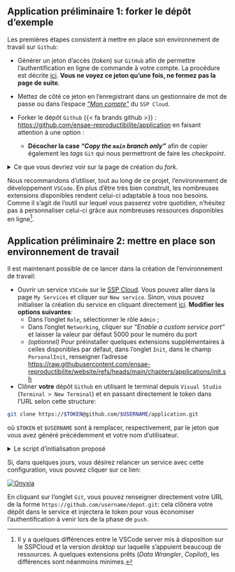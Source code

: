 ::: {.application}
## Application préliminaire 1: forker le dépôt d'exemple

Les premières étapes consistent à mettre en place son environnement de travail sur `Github`:

- Générer un jeton d'accès (*token*) sur `GitHub` afin de permettre l'authentification en ligne de commande à votre compte.
La procédure est décrite [ici](https://docs.sspcloud.fr/onyxia-guide/controle-de-version#creer-un-jeton-dacces-token).
__Vous ne voyez ce jeton qu'une fois, ne fermez pas la page de suite__.

- Mettez de côté ce jeton en l'enregistrant dans un gestionnaire de mot de passe ou dans
l'espace _["Mon compte"](https://datalab.sspcloud.fr/account/third-party-integration)_
du `SSP Cloud`.

- Forker le dépôt `Github` {{< fa brands github >}} : [https://github.com/ensae-reproductibilite/application](https://github.com/ensae-reproductibilite/application) en faisant attention à une option :
    + **Décocher la case _"Copy the `main` branch only"_** afin de copier également les _tags_ `Git` qui nous permettront de faire les _checkpoint_.


<details>

<summary>
Ce que vous devriez voir sur la page de création du _fork_.
</summary>

![](/fork-example.png)

</details>

:::


Nous recommandons d'utiliser, tout au long de ce projet, l'environnement de développement `VSCode`. En plus d'être très bien construit, les nombreuses extensions disponibles rendent celui-ci adaptable à tous nos besoins. Comme il s'agit de l'outil sur lequel vous passerez votre quotidien, n'hésitez pas à personnaliser celui-ci grâce aux nombreuses ressources disponibles en ligne[^vscode-server].

[^vscode-server]: Il y a quelques différences entre le VSCode server mis à disposition sur le SSPCloud et la version _desktop_ sur laquelle s'appuient beaucoup de ressources. A quelques extensions prêts (_Data Wrangler_, _Copilot_), les différences sont néanmoins minimes.

::: {.application}
## Application préliminaire 2: mettre en place son environnement de travail

Il est maintenant possible de ce lancer dans la création de l'environnement de travail:

- Ouvrir un service `VSCode` sur le [SSP Cloud](https://datalab.sspcloud.fr/home). Vous pouvez aller
dans la page `My Services` et cliquer sur `New service`. Sinon, vous
pouvez initialiser la création du service en cliquant directement [ici](https://datalab.sspcloud.fr/launcher/ide/vscode-python?autoLaunch=false). __Modifier les options suivantes__:
    + Dans l'onglet `Role`, sélectionner le rôle `Admin` ;
    + Dans l'onglet `Networking`, cliquer sur _"Enable a custom service port"_ et laisser la valeur par défaut 5000 pour le numéro du port
    + _(optionnel)_ Pour préinstaller quelques extensions supplémentaires à celles disponibles par défaut, dans l'onglet `Init`, dans le champ `PersonalInit`, renseigner l'adresse [https://raw.githubusercontent.com/ensae-reproductibilite/website/refs/heads/main/chapters/applications/init.sh](https://raw.githubusercontent.com/ensae-reproductibilite/website/refs/heads/main/chapters/applications/init.sh)

- Clôner __votre__ dépôt `Github` en utilisant le
terminal depuis `Visual Studio` (`Terminal > New Terminal`) et
en passant directement le token dans l'URL selon cette structure:

```.bash
git clone https://$TOKEN@github.com/$USERNAME/application.git
```

où `$TOKEN` et `$USERNAME` sont à remplacer, respectivement,
par le jeton que vous avez généré précédemment et votre nom d'utilisateur.

<details>

<summary>
Le script d'initialisation proposé
</summary>

Ce script initialise quelques extensions intéressantes pour le développement de projets utilisant `Python` ou des fichiers textes type `Markdown` ou `YAML`: diagnostic, mise en forme automatisée, etc.

```.python
#!/bin/bash

# Define the configuration directory for VS Code
VSCODE_CONFIG_DIR="$HOME/.local/share/code-server/User"

# Create the configuration directory if necessary
mkdir -p "$VSCODE_CONFIG_DIR"

# User settings file
SETTINGS_FILE="$VSCODE_CONFIG_DIR/settings.json"


code-server --install-extension yzhang.markdown-all-in-one
code-server --install-extension oderwat.indent-rainbow
code-server --install-extension tamasfe.even-better-toml
code-server --install-extension aaron-bond.better-comments
code-server --install-extension github.vscode-github-actions


# Replace default flake8 linter with project-preconfigured ruff
code-server --uninstall-extension ms-python.flake8
code-server --install-extension charliermarsh.ruff


jq '. + {
    "workbench.colorTheme": "Default Dark Modern",  # Set the theme

    "editor.rulers": [80, 100, 120],  # Add specific vertical rulers
    "files.trimTrailingWhitespace": true,  # Automatically trim trailing whitespace
    "files.insertFinalNewline": true,  # Ensure files end with a newline

    "flake8.args": [
        "--max-line-length=100"  # Max line length for Python linting
    ]



}' "$SETTINGS_FILE" > "$SETTINGS_FILE.tmp" && mv "$SETTINGS_FILE.tmp" "$SETTINGS_FILE"
```

</details>

Si, dans quelques jours, vous désirez relancer un service avec cette configuration, vous pouvez cliquer sur ce lien:


<a href="https://datalab.sspcloud.fr/launcher/ide/vscode-python?name=ENSAE%20Mise%20en%20production&version=2.1.24&s3=region-ec97c721&init.personalInit=«https%3A%2F%2Fraw.githubusercontent.com%2Fensae-reproductibilite%2Fwebsite%2Frefs%2Fheads%2Fmain%2Fchapters%2Fapplications%2Finit.sh»&kubernetes.role=«admin»&networking.user.enabled=true&autoLaunch=false" target="_blank" rel="noopener" data-original-href="https://datalab.sspcloud.fr/launcher/ide/vscode-python?name=ENSAE%20Mise%20en%20production&version=2.1.24&s3=region-ec97c721&init.personalInit=«https%3A%2F%2Fraw.githubusercontent.com%2Fensae-reproductibilite%2Fwebsite%2Frefs%2Fheads%2Fmain%2Fchapters%2Fapplications%2Finit.sh»&kubernetes.role=«admin»&networking.user.enabled=true&autoLaunch=false"><img src="https://img.shields.io/badge/SSP%20Cloud-Lancer_avec_VSCode-blue?logo=visualstudiocode&amp;logoColor=blue" alt="Onyxia"></a>

En cliquant sur l'onglet `Git`, vous pouvez renseigner directement votre URL de la forme `https://github.com/username/depot.git`: cela clônera votre dépôt dans le service et injectera le token pour vous économiser l'authentification à venir lors de la phase de `push`.

:::
